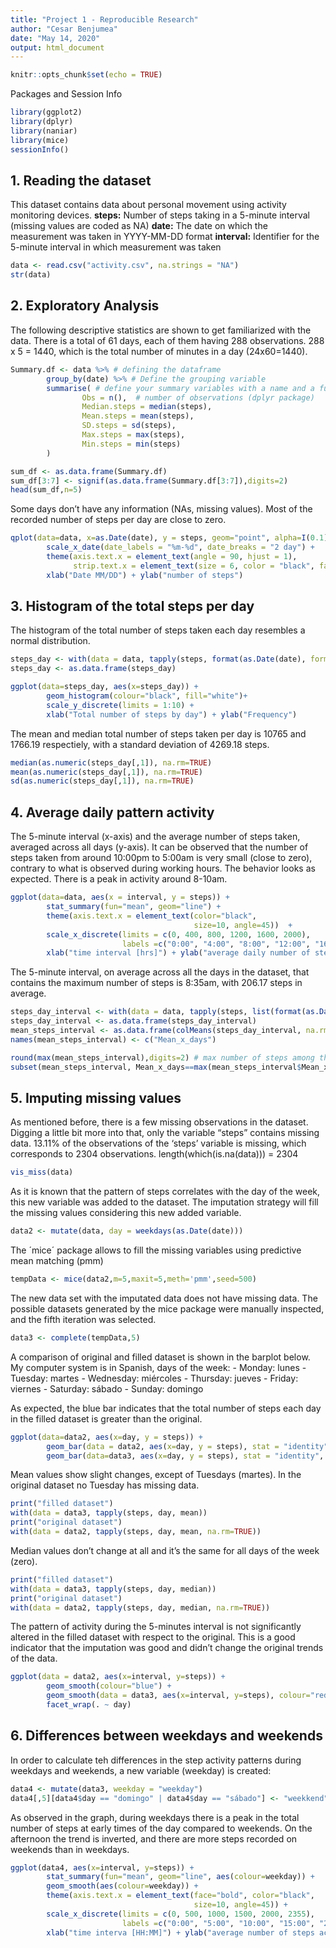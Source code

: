 ---
title: "Project 1 - Reproducible Research"
author: "Cesar Benjumea"
date: "May 14, 2020"
output: html_document
---

```{r setup, include=FALSE}
knitr::opts_chunk$set(echo = TRUE)
```

Packages and Session Info
```{r}
library(ggplot2)
library(dplyr)
library(naniar)
library(mice)
sessionInfo()
```

## 1. Reading the dataset

This dataset contains data about personal movement using activity monitoring devices.
**steps:** Number of steps taking in a 5-minute interval (missing values are coded as NA)
**date:** The date on which the measurement was taken in YYYY-MM-DD format
**interval:** Identifier for the 5-minute interval in which measurement was taken
```{r}
data <- read.csv("activity.csv", na.strings = "NA")
str(data)
```
## 2. Exploratory Analysis

The following descriptive statistics are shown to get familiarized with the data.
There is a total of 61 days, each of them having 288 observations. 
288 x 5 = 1440, which is the total number of minutes in a day (24x60=1440).
```{r}
Summary.df <- data %>% # defining the dataframe
        group_by(date) %>% # Define the grouping variable
        summarise( # define your summary variables with a name and a function
                Obs = n(),  # number of observations (dplyr package)
                Median.steps = median(steps),
                Mean.steps = mean(steps),
                SD.steps = sd(steps),
                Max.steps = max(steps),
                Min.steps = min(steps)
        )

sum_df <- as.data.frame(Summary.df)
sum_df[3:7] <- signif(as.data.frame(Summary.df[3:7]),digits=2)
head(sum_df,n=5)
```

Some days don't have any information (NAs, missing values). 
Most of the recorded number of steps per day are close to zero.
```{r}
qplot(data=data, x=as.Date(date), y = steps, geom="point", alpha=I(0.1)) +
        scale_x_date(date_labels = "%m-%d", date_breaks = "2 day") +
        theme(axis.text.x = element_text(angle = 90, hjust = 1),  
              strip.text.x = element_text(size = 6, color = "black", face = "bold")) +
        xlab("Date MM/DD") + ylab("number of steps")
```

## 3. Histogram of the total steps per day

The histogram of the total number of steps taken each day resembles a normal distribution.
```{r}
steps_day <- with(data = data, tapply(steps, format(as.Date(date), format = "%m/%d"), sum))
steps_day <- as.data.frame(steps_day)

ggplot(data=steps_day, aes(x=steps_day)) + 
        geom_histogram(colour="black", fill="white")+
        scale_y_discrete(limits = 1:10) +
        xlab("Total number of steps by day") + ylab("Frequency")
```

The mean and median total number of steps taken per day is 10765 and 1766.19 respectiely, with a standard deviation of 4269.18 steps.
```{r}
median(as.numeric(steps_day[,1]), na.rm=TRUE)
mean(as.numeric(steps_day[,1]), na.rm=TRUE)
sd(as.numeric(steps_day[,1]), na.rm=TRUE)
```

## 4. Average daily pattern activity

The 5-minute interval (x-axis) and the average number of steps taken, averaged across all days (y-axis). It can be observed that the number of steps taken from around 10:00pm to 
5:00am is very small (close to zero), contrary to what is observed during working hours.
The behavior looks as expected. There is a peak in activity around 8-10am.
```{r}
ggplot(data=data, aes(x = interval, y = steps)) + 
        stat_summary(fun="mean", geom="line") +
        theme(axis.text.x = element_text(color="black", 
                                         size=10, angle=45))  +
        scale_x_discrete(limits = c(0, 400, 800, 1200, 1600, 2000),
                         labels =c("0:00", "4:00", "8:00", "12:00", "16:00", "20:00")) +
        xlab("time interval [hrs]") + ylab("average daily number of steps")
```

The 5-minute interval, on average across all the days in the dataset, that contains the maximum number of steps is 8:35am, with 206.17 steps in average.
```{r}
steps_day_interval <- with(data = data, tapply(steps, list(format(as.Date(date), format = "%m/%d"), interval), sum))
steps_day_interval <- as.data.frame(steps_day_interval)
mean_steps_interval <- as.data.frame(colMeans(steps_day_interval, na.rm = TRUE))
names(mean_steps_interval) <- c("Mean_x_days")

round(max(mean_steps_interval),digits=2) # max number of steps among the 5-minute intervals
subset(mean_steps_interval, Mean_x_days==max(mean_steps_interval$Mean_x_days))
```

## 5. Imputing missing values

As mentioned before, there is a few missing observations in the dataset.
Digging a little bit more into that, only the variable "steps" contains missing data. 13.11% of the observations of the 'steps' variable is missing, which corresponds to 2304 observations.
length(which(is.na(data))) = 2304
```{r}
vis_miss(data)
```

As it is known that the pattern of steps correlates with the day of the week, this new variable was added to the dataset. The imputation strategy will fill the missing values considering this new added variable. 
```{r}
data2 <- mutate(data, day = weekdays(as.Date(date)))
```

The ´mice´ package allows to fill the missing variables using predictive mean matching (pmm)
```{r}
tempData <- mice(data2,m=5,maxit=5,meth='pmm',seed=500)
```

The new data set with the imputated data does not have missing data. The possible datasets generated by the mice package were manually inspected, and the fifth iteration was selected.
```{r}
data3 <- complete(tempData,5)
```

A comparison of original and filled dataset is shown in the barplot below.
My computer system is in Spanish, days of the week:
- Monday: lunes
- Tuesday: martes
- Wednesday: miércoles
- Thursday: jueves
- Friday: viernes
- Saturday: sábado
- Sunday: domingo

As expected, the blue bar indicates that the total number of steps each day in the filled dataset is greater than the original. 
```{r}
ggplot(data=data2, aes(x=day, y = steps)) +
        geom_bar(data = data2, aes(x=day, y = steps), stat = "identity", fill = "red", alpha = 0.2) +
        geom_bar(data=data3, aes(x=day, y = steps), stat = "identity", fill = "blue", alpha = 0.2)

```

Mean values show slight changes, except of Tuesdays (martes). In the original dataset no Tuesday has missing data.
```{r}
print("filled dataset")
with(data = data3, tapply(steps, day, mean))
print("original dataset")
with(data = data2, tapply(steps, day, mean, na.rm=TRUE))
```
Median values don't change at all and it's the same for all days of the week (zero).
```{r}
print("filled dataset")
with(data = data3, tapply(steps, day, median))
print("original dataset")
with(data = data2, tapply(steps, day, median, na.rm=TRUE))
```

The pattern of activity during the 5-minutes interval is not significantly altered in the filled dataset with respect to the original. This is a good indicator that the imputation was good and didn't change the original trends of the data.
```{r}
ggplot(data = data2, aes(x=interval, y=steps)) + 
        geom_smooth(colour="blue") +
        geom_smooth(data = data3, aes(x=interval, y=steps), colour="red") +
        facet_wrap(. ~ day)

```

## 6. Differences between weekdays and weekends

In order to calculate teh differences in the step activity patterns during weekdays and weekends, a new variable (weekday) is created: 
```{r}
data4 <- mutate(data3, weekday = "weekday")
data4[,5][data4$day == "domingo" | data4$day == "sábado"] <- "weekkend"
```

As observed in the graph, during weekdays there is a peak in the total number of steps at early times of the day compared to weekends. On the afternoon the trend is inverted, and there are more steps recorded on weekends than in weekdays.
```{r}
ggplot(data4, aes(x=interval, y=steps)) + 
        stat_summary(fun="mean", geom="line", aes(colour=weekday)) +
        geom_smooth(aes(colour=weekday)) +
        theme(axis.text.x = element_text(face="bold", color="black", 
                                         size=10, angle=45)) +
        scale_x_discrete(limits = c(0, 500, 1000, 1500, 2000, 2355),
                         labels =c("0:00", "5:00", "10:00", "15:00", "20:00", "23:55")) +
        xlab("time interva [HH:MM]") + ylab("average number of steps across days")

```


